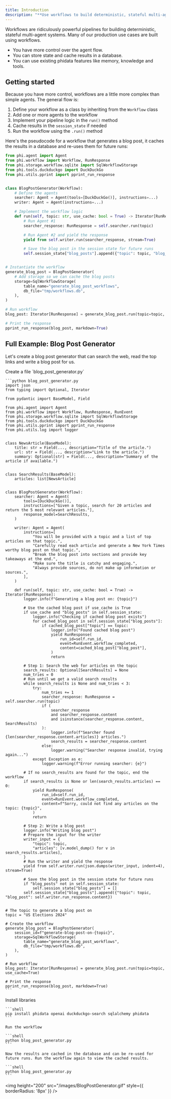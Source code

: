 ```yaml
---
title: Introduction
description: "**Use workflows to build deterministic, stateful multi-agent pipelines.**"
---
```


Workflows are ridiculously powerful pipelines for building deterministic, stateful multi-agent systems. Many of our production use cases are built using workflows.
- You have more control over the agent flow.
- You can store state and cache results in a database.
- You can use existing phidata features like memory, knowledge and tools.

## Getting started

Because you have more control, workflows are a little more complex than simple agents. The general flow is:
1. Define your workflow as a class by inheriting from the `Workflow` class
2. Add one or more agents to the workflow
3. Implement your pipeline logic in the `run()` method
4. Cache results in the `session_state` if needed
5. Run the workflow using the `.run()` method

Here's the pseudocode for a workflow that generates a blog post, it caches the results in a database and re-uses them for future runs:

```python blog_post_generator.py
from phi.agent import Agent
from phi.workflow import Workflow, RunResponse
from phi.storage.workflow.sqlite import SqlWorkflowStorage
from phi.tools.duckduckgo import DuckDuckGo
from phi.utils.pprint import pprint_run_response


class BlogPostGenerator(Workflow):
    # Define the agents
    searcher: Agent = Agent(tools=[DuckDuckGo()], instructions=...)
    writer: Agent = Agent(instructions=...)

    # Implement the workflow logic
    def run(self, topic: str, use_cache: bool = True) -> Iterator[RunResponse]:
        # Run Agent #1
        searcher_response: RunResponse = self.searcher.run(topic)

        # Run Agent #2 and yield the response
        yield from self.writer.run(searcher_response, stream=True)

        # Save the blog post in the session state for future runs
        self.session_state["blog_posts"].append({"topic": topic, "blog_post": self.writer.run_response.content})


# Instantiate the workflow
generate_blog_post = BlogPostGenerator(
    # Add storage so we can cache the blog posts
    storage=SqlWorkflowStorage(
        table_name="generate_blog_post_workflows",
        db_file="tmp/workflows.db",
    ),
)

# Run workflow
blog_post: Iterator[RunResponse] = generate_blog_post.run(topic=topic, use_cache=True)

# Print the response
pprint_run_response(blog_post, markdown=True)
```

## Full Example: Blog Post Generator

Let's create a blog post generator that can search the web, read the top links and write a blog post for us.

<Steps>
  <Step title="Create Blog Post Generator">
    Create a file `blog_post_generator.py`

    ```python blog_post_generator.py
    import json
    from typing import Optional, Iterator

    from pydantic import BaseModel, Field

    from phi.agent import Agent
    from phi.workflow import Workflow, RunResponse, RunEvent
    from phi.storage.workflow.sqlite import SqlWorkflowStorage
    from phi.tools.duckduckgo import DuckDuckGo
    from phi.utils.pprint import pprint_run_response
    from phi.utils.log import logger


    class NewsArticle(BaseModel):
        title: str = Field(..., description="Title of the article.")
        url: str = Field(..., description="Link to the article.")
        summary: Optional[str] = Field(..., description="Summary of the article if available.")


    class SearchResults(BaseModel):
        articles: list[NewsArticle]


    class BlogPostGenerator(Workflow):
        searcher: Agent = Agent(
            tools=[DuckDuckGo()],
            instructions=["Given a topic, search for 20 articles and return the 5 most relevant articles."],
            response_model=SearchResults,
        )

        writer: Agent = Agent(
            instructions=[
                "You will be provided with a topic and a list of top articles on that topic.",
                "Carefully read each article and generate a New York Times worthy blog post on that topic.",
                "Break the blog post into sections and provide key takeaways at the end.",
                "Make sure the title is catchy and engaging.",
                "Always provide sources, do not make up information or sources.",
            ],
        )

        def run(self, topic: str, use_cache: bool = True) -> Iterator[RunResponse]:
            logger.info(f"Generating a blog post on: {topic}")

            # Use the cached blog post if use_cache is True
            if use_cache and "blog_posts" in self.session_state:
                logger.info("Checking if cached blog post exists")
                for cached_blog_post in self.session_state["blog_posts"]:
                    if cached_blog_post["topic"] == topic:
                        logger.info("Found cached blog post")
                        yield RunResponse(
                            run_id=self.run_id,
                            event=RunEvent.workflow_completed,
                            content=cached_blog_post["blog_post"],
                        )
                        return

            # Step 1: Search the web for articles on the topic
            search_results: Optional[SearchResults] = None
            num_tries = 0
            # Run until we get a valid search results
            while search_results is None and num_tries < 3:
                try:
                    num_tries += 1
                    searcher_response: RunResponse = self.searcher.run(topic)
                    if (
                        searcher_response
                        and searcher_response.content
                        and isinstance(searcher_response.content, SearchResults)
                    ):
                        logger.info(f"Searcher found {len(searcher_response.content.articles)} articles.")
                        search_results = searcher_response.content
                    else:
                        logger.warning("Searcher response invalid, trying again...")
                except Exception as e:
                    logger.warning(f"Error running searcher: {e}")

            # If no search_results are found for the topic, end the workflow
            if search_results is None or len(search_results.articles) == 0:
                yield RunResponse(
                    run_id=self.run_id,
                    event=RunEvent.workflow_completed,
                    content=f"Sorry, could not find any articles on the topic: {topic}",
                )
                return

            # Step 2: Write a blog post
            logger.info("Writing blog post")
            # Prepare the input for the writer
            writer_input = {
                "topic": topic,
                "articles": [v.model_dump() for v in search_results.articles],
            }
            # Run the writer and yield the response
            yield from self.writer.run(json.dumps(writer_input, indent=4), stream=True)

            # Save the blog post in the session state for future runs
            if "blog_posts" not in self.session_state:
                self.session_state["blog_posts"] = []
            self.session_state["blog_posts"].append({"topic": topic, "blog_post": self.writer.run_response.content})


    # The topic to generate a blog post on
    topic = "US Elections 2024"

    # Create the workflow
    generate_blog_post = BlogPostGenerator(
        session_id=f"generate-blog-post-on-{topic}",
        storage=SqlWorkflowStorage(
            table_name="generate_blog_post_workflows",
            db_file="tmp/workflows.db",
        ),
    )

    # Run workflow
    blog_post: Iterator[RunResponse] = generate_blog_post.run(topic=topic, use_cache=True)

    # Print the response
    pprint_run_response(blog_post, markdown=True)
    ```

  </Step>
  <Step title="Run the workflow">
    Install libraries

    ```shell
    pip install phidata openai duckduckgo-search sqlalchemy phidata
    ```

    Run the workflow

    ```shell
    python blog_post_generator.py
    ```

    Now the results are cached in the database and can be re-used for future runs. Run the workflow again to view the cached results.

    ```shell
    python blog_post_generator.py
    ```

  </Step>
</Steps>

<img
  height="200"
  src="/images/BlogPostGenerator.gif"
  style={{ borderRadius: '8px' }}
/>
